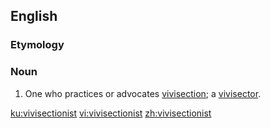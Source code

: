 ==English==

===Etymology===
{{suffix|en|vivisection|ist}}

===Noun===
{{en-noun}}

# One who practices or advocates [[vivisection]]; a [[vivisector]].

[[ku:vivisectionist]]
[[vi:vivisectionist]]
[[zh:vivisectionist]]